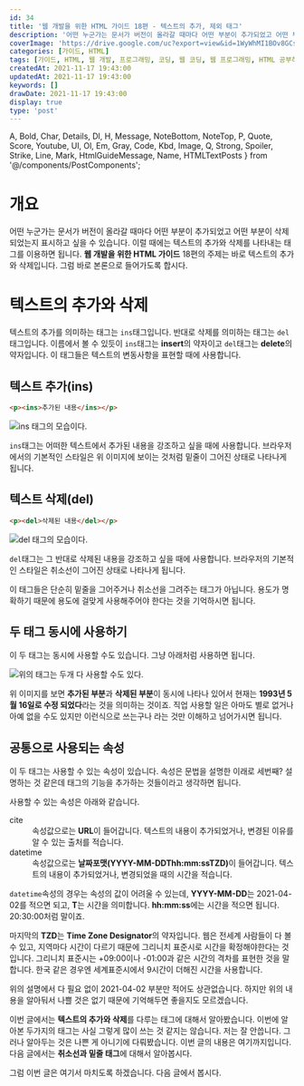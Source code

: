 ```yaml
---
id: 34
title: '웹 개발을 위한 HTML 가이드 18편 - 텍스트의 추가, 제외 태그'
description: '어떤 누군가는 문서가 버전이 올라갈 때마다 어떤 부분이 추가되었고 어떤 부분이 삭제되었는지 표시하고 싶을 수 있습니다. 이럴 때에는 텍스트의 추가와 삭제를 나타내는 태그를 이용하면 됩니다. 웹 개발을 위한 HTML 가이드 18편의 주제는 바로 텍스트의 추가와 삭제입니다. 그럼 바로 본론으로 들어가도록 합시다. 텍스트의 추가를 의미하는 태그는 ins태그입니다. 반대로 삭제를 의미하는 태그는 del태그입니다. 이름에서 볼 수 있듯이 ins태그는 insert의 약자이고 del태그는 delete의 약자입니다. 이 태그들은 텍스트의 변동사항을 표현할 때에 사용합니다.'
coverImage: 'https://drive.google.com/uc?export=view&id=1WyWhMI1BOv8GCsmnxJWMjb2pWeu2IEmw'
categories: [가이드, HTML]
tags: [가이드, HTML, 웹 개발, 프로그래밍, 코딩, 웹 코딩, 웹 프로그래밍, HTML 공부하기, HTML 초보, 삭제 텍스트, 추가 텍스트, ins 태그, del 태그, 텍스트의 변동사항]
createdAt: 2021-11-17 19:43:00
updatedAt: 2021-11-17 19:43:00
keywords: []
drawDate: 2021-11-17 19:43:00
display: true
type: 'post'
---
```


  A, Bold, Char, Details, Dl, H, Message, NoteBottom, NoteTop, P,
  Quote, Score, Youtube, Ul, Ol, Em, Gray, Code, Kbd, Image,
  Q, Strong, Spoiler, Strike, Line, Mark, HtmlGuideMessage, Name,
  HTMLTextPosts
} from '@/components/PostComponents';

<HtmlGuideMessage />

<HTMLTextPosts />

# 개요
어떤 누군가는 문서가 버전이 올라갈 때마다 어떤 부분이 추가되었고 어떤 부분이 삭제되었는지 표시하고 싶을 수 있습니다. 이럴 때에는 텍스트의 추가와 삭제를 나타내는 태그를 이용하면 됩니다. **웹 개발을 위한 HTML 가이드** 18편의 주제는 바로 텍스트의 추가와 삭제입니다. 그럼 바로 본론으로 들어가도록 합시다.

# 텍스트의 추가와 삭제
텍스트의 추가를 의미하는 태그는 `ins`태그입니다. 반대로 삭제를 의미하는 태그는 `del`태그입니다. 이름에서 볼 수 있듯이 `ins`태그는 **insert**의 약자이고 `del`태그는 **delete**의 약자입니다. 이 태그들은 텍스트의 변동사항을 표현할 때에 사용합니다.

## 텍스트 추가(ins)
```html file=ins.html
<p><ins>추가된 내용</ins></p>
```

![ins 태그의 모습이다.](https://drive.google.com/uc?export=view&id=1-14plB-_c5-mMLHuvRQKaIm1FQs4bwh_)

`ins`태그는 어떠한 텍스트에서 추가된 내용을 강조하고 싶을 때에 사용합니다. 브라우저에서의 기본적인 스타일은 위 이미지에 보이는 것처럼 밑줄이 그어진 상태로 나타나게 됩니다.

## 텍스트 삭제(del)
```html file=del.html
<p><del>삭제된 내용</del></p>
```

![del 태그의 모습이다.](https://drive.google.com/uc?export=view&id=1-BcSTq90s2r_vTD6nqVsEjiessyuGEf6)

`del`태그는 그 반대로 삭제된 내용을 강조하고 싶을 때에 사용합니다. 브라우저의 기본적인 스타일은 취소선이 그어진 상태로 나타나게 됩니다.

<Message color='y'>
  <p>이 태그들은 단순히 밑줄을 그어주거나 취소선을 그려주는 태그가 아닙니다. 용도가 명확하기 때문에 용도에 걸맞게 사용해주어야 한다는 것을 기억하시면 됩니다.</p>
</Message>

## 두 태그 동시에 사용하기
이 두 태그는 동시에 사용할 수도 있습니다. 그냥 아래처럼 사용하면 됩니다.

![위의 태그는 두개 다 사용할 수도 있다.](https://drive.google.com/uc?export=view&id=1dXKMvJ--GmyK277pNbVp6iVIRjzeRSJp)

위 이미지를 보면 **추가된 부분**과 **삭제된 부분**이 동시에 나타나 있어서 현재는 **1993년 5월 16일로 수정 되었다**라는 것을 의미하는 것이죠. 직업 사용할 일은 아마도 별로 없거나 아예 없을 수도 있지만 이런식으로 쓰는구나 라는 것만 이해하고 넘어가시면 됩니다.

## 공통으로 사용되는 속성
이 두 태그는 사용할 수 있는 속성이 있습니다. 속성은 문법을 설명한 이래로 세번째? 설명하는 것 같은데 태그의 기능을 추가하는 것들이라고 생각하면 됩니다.

사용할 수 있는 속성은 아래와 같습니다.

<Dl>
  <dt>cite</dt>
  <dd>속성값으로는 <Strong>URL</Strong>이 들어갑니다. 텍스트의 내용이 추가되었거나, 변경된 이유를 알 수 있는 출처를 적습니다.</dd>
  <dt>datetime</dt>
  <dd>속성값으로는 <Strong>날짜포맷(YYYY-MM-DDThh:mm:ssTZD)</Strong>이 들어갑니다. 텍스트의 내용이 추가되었거나, 변경되었을 때의 시간을 적습니다.</dd>
</Dl>

<P><Code>datetime</Code>속성의 경우는 속성의 값이 어려울 수 있는데, <Strong>YYYY-MM-DD</Strong>는 <Bold>2021-04-02</Bold>를 적으면 되고, <Strong>T</Strong>는 시간을 의미합니다. <Strong>hh:mm:ss</Strong>에는 시간을 적으면 됩니다. <Bold>20:30:00</Bold>처럼 말이죠.</P>

<P>마지막의 <Strong>TZD</Strong>는 <Strong>Time Zone Designator</Strong>의 약자입니다. 웹은 전세계 사람들이 다 볼 수 있고, 지역마다 시간이 다르기 때문에 그리니치 표준시로 시간을 확정해야한다는 것입니다. 그리니치 표준시는 <Bold>+09:00</Bold>이나 <Bold>-01:00</Bold>과 같은 시간의 격차를 표현한 것을 말합니다. 한국 같은 경우엔 세계표준시에서 9시간이 더해진 시간을 사용합니다.</P>

<P>위의 설명에서 다 필요 없이 <Bold>2021-04-02</Bold> 부분만 적어도 상관없습니다. 하지만 위의 내용을 알아둬서 나쁠 것은 없기 때문에 기억해두면 좋을지도 모르겠습니다.</P>

<Line />

이번 글에서는 **텍스트의 추가와 삭제**를 다루는 태그에 대해서 알아봤습니다. 이번에 알아본 두가지의 태그는 사실 그렇게 많이 쓰는 것 같지는 않습니다. 저는 잘 안씁니다. 그러나 알아두는 것은 나쁜 게 아니기에 다뤄봤습니다. 이번 글의 내용은 여기까지입니다. 다음 글에서는 **취소선과 밑줄 태그**에 대해서 알아봅시다.

그럼 이번 글은 여기서 마치도록 하겠습니다. 다음 글에서 봅시다.
